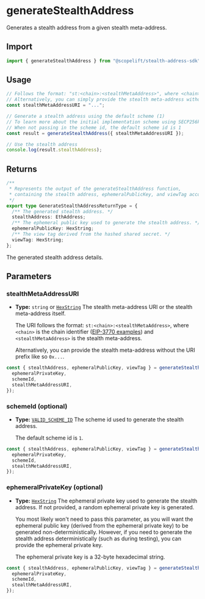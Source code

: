 # generateStealthAddress

Generates a stealth address from a given stealth meta-address.

## Import

```ts
import { generateStealthAddress } from "@scopelift/stealth-address-sdk";
```

## Usage

```ts
// Follows the format: "st:<chain>:<stealthMetaAddress>", where <chain> is the chain identifier (https://eips.ethereum.org/EIPS/eip-3770#examples) and <stealthMetaAddress> is the stealth meta-address.
// Alternatively, you can simply provide the stealth meta-address without the URI prefix: "0x..."
const stealthMetaAddressURI = "...";

// Generate a stealth address using the default scheme (1)
// To learn more about the initial implementation scheme using SECP256k1, please see the reference here (https://eips.ethereum.org/EIPS/eip-5564)
// When not passing in the scheme id, the default scheme id is 1
const result = generateStealthAddress({ stealthMetaAddressURI });

// Use the stealth address
console.log(result.stealthAddress);
```

## Returns

```ts
/**
 * Represents the output of the generateStealthAddress function,
 * containing the stealth address, ephemeralPublicKey, and viewTag according to the spec.
 */
export type GenerateStealthAddressReturnType = {
  /** The generated stealth address. */
  stealthAddress: EthAddress;
  /** The ephemeral public key used to generate the stealth address. */
  ephemeralPublicKey: HexString;
  /** The view tag derived from the hashed shared secret. */
  viewTag: HexString;
};
```

The generated stealth address details.

## Parameters

### stealthMetaAddressURI

- **Type:** `string` or [`HexString`](../glossary/types.md#hexstring)
  The stealth meta-address URI or the stealth meta-address itself.

  The URI follows the format: `st:<chain>:<stealthMetaAddress>`, where `<chain>` is the chain identifier ([EIP-3770 examples](https://eips.ethereum.org/EIPS/eip-3770#examples)) and `<stealthMetaAddress>` is the stealth meta-address.

  Alternatively, you can provide the stealth meta-address without the URI prefix like so `0x...`.

```ts {4}
const { stealthAddress, ephemeralPublicKey, viewTag } = generateStealthAddress({
  ephemeralPrivateKey,
  schemeId,
  stealthMetaAddressURI,
});
```

### schemeId (optional)

- **Type:** [`VALID_SCHEME_ID`](../glossary/constants.md#valid_scheme_id)
  The scheme id used to generate the stealth address.

  The default scheme id is `1`.

```ts {3}
const { stealthAddress, ephemeralPublicKey, viewTag } = generateStealthAddress({
  ephemeralPrivateKey,
  schemeId,
  stealthMetaAddressURI,
});
```

### ephemeralPrivateKey (optional)

- **Type:** [`HexString`](../glossary/types.md#hexstring)
  The ephemeral private key used to generate the stealth address. If not provided, a random ephemeral private key is generated.

  You most likely won't need to pass this parameter, as you will want the ephemeral public key (derived from the ephemeral private key) to be generated non-deterministically. However, if you need to generate the stealth address deterministically (such as during testing), you can provide the ephemeral private key.

  The ephemeral private key is a 32-byte hexadecimal string.

```ts {2}
const { stealthAddress, ephemeralPublicKey, viewTag } = generateStealthAddress({
  ephemeralPrivateKey,
  schemeId,
  stealthMetaAddressURI,
});
```
